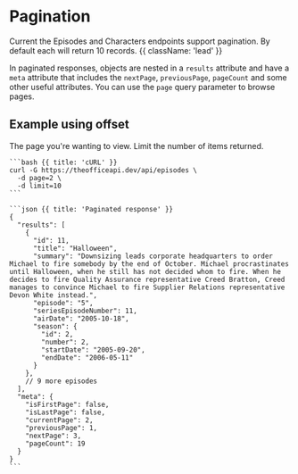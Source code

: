 
# Pagination

Current the Episodes and Characters endpoints support pagination. By default each will return 10 records. {{ className: 'lead' }}

In paginated responses, objects are nested in a `results` attribute and have a `meta` attribute that includes the `nextPage`, `previousPage`, `pageCount` and some other useful attributes. You can use the `page` query parameter to browse pages.

## Example using offset

<Row>
  <Col>
    <Properties>
      <Property name="page" type="integer">
        The page you're wanting to view.
      </Property>
      <Property name="limit" type="integer">
        Limit the number of items returned.
      </Property>
    </Properties>

  </Col>
  <Col>

    ```bash {{ title: 'cURL' }}
    curl -G https://theofficeapi.dev/api/episodes \
      -d page=2 \
      -d limit=10
    ```

    ```json {{ title: 'Paginated response' }}
    {
      "results": [
        {
          "id": 11,
          "title": "Halloween",
          "summary": "Downsizing leads corporate headquarters to order Michael to fire somebody by the end of October. Michael procrastinates until Halloween, when he still has not decided whom to fire. When he decides to fire Quality Assurance representative Creed Bratton, Creed manages to convince Michael to fire Supplier Relations representative Devon White instead.",
          "episode": "5",
          "seriesEpisodeNumber": 11,
          "airDate": "2005-10-18",
          "season": {
            "id": 2,
            "number": 2,
            "startDate": "2005-09-20",
            "endDate": "2006-05-11"
          }
        },
        // 9 more episodes
      ],
      "meta": {
        "isFirstPage": false,
        "isLastPage": false,
        "currentPage": 2,
        "previousPage": 1,
        "nextPage": 3,
        "pageCount": 19
      }
    }
    ```

  </Col>
</Row>
